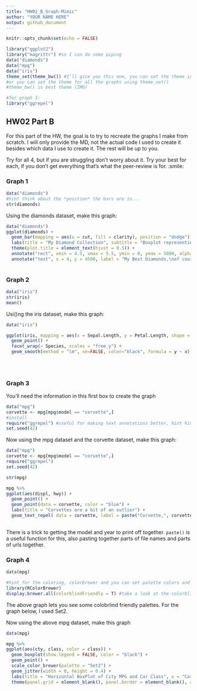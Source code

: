 ---
title: "HW02_B_Graph-Mimic"
author: "YOUR NAME HERE"
output: github_document
---

```{r setup, include=FALSE}
knitr::opts_chunk$set(echo = FALSE)
```


```{r load libraries, echo = TRUE, include=TRUE}
library("ggplot2")
library("magrittr") #so I can do some piping
data("diamonds")
data("mpg")
data("iris")
theme_set(theme_bw()) #I'll give you this one, you can set the theme individually for graphs
#or you can set the theme for all the graphs using theme_set()
#theme_bw() is best theme (IMO)

#for graph 3:
library("ggrepel")


```

## HW02 Part B

For this part of the HW, the goal is to try to recreate the graphs I make from scratch. I will only provide the MD, not the actual code I used to create it besides which data I use to create it. The rest will be up to you. 

Try for all 4, but if you are struggling don't worry about it. Try your best for each, if you don't get everything that's what the peer-review is for. :smile:


### Graph 1
```{r, echo = T, include = TRUE}
data("diamonds")
#hint think about the *position* the bars are in...
str(diamonds)
```


Using the diamonds dataset, make this graph:
```{r graph1 code, echo=FALSE}
data("diamonds")
ggplot(diamonds) +
  geom_bar(mapping = aes(x = cut, fill = clarity), position = "dodge") +
  labs(title = "My Diamond Collection", subtitle = "Boxplot representing the number of diamonds in my diamond collection by \ntype of cut quality and clarity of diamond", x = "Diamond Cut", y = "Number of Diamonds") +
  theme(plot.title = element_text(hjust = 0.5)) +
  annotate("rect", xmin = 4.5, xmax = 5.5, ymin = 0, ymax = 5000, alpha = 0.3) +
  annotate("text", x = 4, y = 4500, label = "My Best Diamonds,\nof course")
  

```

### Graph 2
```{r, echo = T, include = TRUE}
data("iris")
str(iris)
mean()
```

Usi()ng the iris dataset, make this graph:
```{r graph 2 code, echo=FALSE}
data("iris")

ggplot(iris, mapping = aes(x = Sepal.Length, y = Petal.Length, shape = Species, color = Species)) +
  geom_point() +
  facet_wrap(~ Species, scales = "free_y") +
  geom_smooth(method = "lm", se=FALSE, color="black", formula = y ~ x)
  
  
  
```


### Graph 3
You'll need the information in this first box to create the graph
```{r, echo = TRUE}
data("mpg")
corvette <- mpg[mpg$model == "corvette",]
#install
require("ggrepel") #useful for making text annotations better, hint hint
set.seed(42)
```

Now using the mpg dataset and the corvette dataset, make this graph:

```{r graoh 3 code}
data("mpg")
corvette <- mpg[mpg$model == "corvette",]
require("ggrepel")
set.seed(42)

str(mpg)

mpg %>%
ggplot(aes(displ, hwy)) +
  geom_point() +
  geom_point(data = corvette, color = "blue") +
  labs(title = "Corvettes are a bit of an outlier") +
  geom_text_repel( data = corvette, label = paste("Corvette,", corvette$year))
  

```

There is a trick to getting the model and year to print off together. `paste()` is a useful function for this, also pasting together parts of file names and parts of urls together. 


### Graph 4 
```{r, echo = T}
data(mpg)

#hint for the coloring, colorbrewer and you can set palette colors and make your graphs colorblind friendly
library(RColorBrewer)
display.brewer.all(colorblindFriendly = T) #take a look at the colorblindfriendly options
```

The above graph lets you see some colobrlind friendly palettes. For the graph below, I used Set2.



Now using the above mpg dataset, make this graph

```{r graph 4 code}
data(mpg)

mpg %>%
ggplot(aes(cty, class, color = class)) +
  geom_boxplot(show.legend = FALSE, color = "black") +
  geom_point() +
  scale_color_brewer(palette = "Set2") +
  geom_jitter(width = 0, height = 0.4) +
  labs(title = "Horizontal BoxPlot of City MPG and Car Class", x = "Car Class", y = "City mpg") +
  theme(panel.grid = element_blank(), panel.border = element_blank(), axis.line = element_line(color = "black"))
  
  

```





